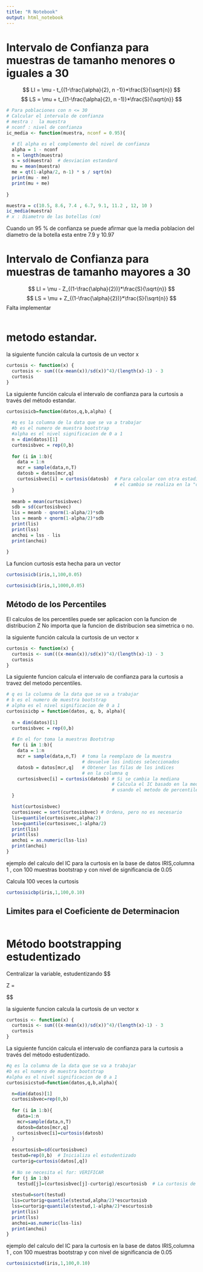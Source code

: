 ```yaml
---
title: "R Notebook"
output: html_notebook
---
```




# Intervalo de Confianza para muestras de tamanho menores o iguales a 30

$$
  LI = \mu - t_{(1-\frac{\alpha}{2}, n -1)}*\frac{S}{\sqrt{n}}
$$
$$
  LS = \mu + t_{(1-\frac{\alpha}{2}, n -1)}*\frac{S}{\sqrt{n}}
$$

```r

# Para poblaciones con n <= 30
# Calcular el intervalo de confianza
# mestra :  la muestra
# nconf : nivel de confianza
ic_media <- function(muestra, nconf = 0.95){

  # El alpha es el complemento del nivel de confianza
  alpha = 1 - nconf 
  n = length(muestra)
  s = sd(muestra)  # desviacion estandard
  mu = mean(muestra) 
  me = qt(1-alpha/2, n-1) * s / sqrt(n) 
  print(mu - me)
  print(mu + me)
  
}

```



```r
muestra = c(10.5, 8.6, 7.4 , 6.7, 9.1, 11.2 , 12, 10 )
ic_media(muestra)
# x : Diametro de las botellas (cm)
```

Cuando un 95 % de confianza se puede afirmar que la 
media poblacion del diametro de la botella esta entre  7.9  y 10.97


# Intervalo de Confianza para muestras de tamanho mayores a 30

$$
  LI = \mu - Z_{(1-\frac{\alpha}{2})}*\frac{S}{\sqrt{n}}
$$
$$
  LS = \mu + Z_{(1-\frac{\alpha}{2})}*\frac{S}{\sqrt{n}}
$$
Falta implementar
```r


```


# metodo estandar.

la siguiente función calcula la curtosis de un vector x


```r
curtosis <- function(x) {
  curtosis <- sum(((x-mean(x))/sd(x))^4)/(length(x)-1) - 3 
  curtosis 
}
```


La siguiente función calcula el intervalo de confianza para la curtosis a través del método estandar. 

```r

curtosisicb=function(datos,q,b,alpha) {
  
  #q es la columna de la data que se va a trabajar
  #b es el numero de muestra bootstrap 
  #alpha es el nivel significacion de 0 a 1
  n = dim(datos)[1]
  curtosisbvec = rep(0,b)
  
  for (i in 1:b){
    data = 1:n
    mcr = sample(data,n,T) 
    datosb = datos[mcr,q]
    curtosisbvec[i] = curtosis(datosb)  # Para calcular con otra estadistico 
                                        # el cambio se realiza en la "curtosis"
  }
  
  meanb = mean(curtosisbvec)
  sdb = sd(curtosisbvec)
  lis = meanb - qnorm(1-alpha/2)*sdb 
  lss = meanb + qnorm(1-alpha/2)*sdb 
  print(lis)
  print(lss)
  anchoi = lss - lis
  print(anchoi)
  
}

```

La funcion curtosis esta hecha para un vector

```r
curtosisicb(iris,1,100,0.05)
```

```r
curtosisicb(iris,1,1000,0.05)
```

## Método de los Percentiles

El calculos de los percentiles puede ser aplicacion con la funcion de distribucion Z
No importa que la funcion de distribucion sea simetrica o no.

la siguiente función calcula la curtosis de un vector x

```r
curtosis <- function(x) {
  curtosis <- sum(((x-mean(x))/sd(x))^4)/(length(x)-1) - 3 
  curtosis 
}
```

La siguiente funcion calcula el intervalo de confianza para
la curtosis a travez del metodo percentiles. 

```r

# q es la columna de la data que se va a trabajar
# b es el numero de muestra bootstrap 
# alpha es el nivel significacion de 0 a 1
curtosisicbp = function(datos, q, b, alpha){
  
  n = dim(datos)[1]
  curtosisbvec = rep(0,b)
  
  # En el for toma la muestras Bootstrap
  for (i in 1:b){
    data = 1:n
    mcr = sample(data,n,T)  # toma la reemplazo de la muestra
                            # devuelve los indices seleccionados
    datosb = datos[mcr,q]   # Obtener las filas de los indices  
                            # en la columna q
    curtosisbvec[i] = curtosis(datosb) # Si se cambia la mediana
                                       # Calcula el IC basado en la mediana 
                                       # usando el metodo de percentiles
  }

  hist(curtosisbvec)
  curtosisvec = sort(curtosisbvec) # Ordena, pero no es necesario
  lis=quantile(curtosisvec,alpha/2)
  lss=quantile(curtosisvec,1-alpha/2)
  print(lis)
  print(lss)
  anchoi = as.numeric(lss-lis)
  print(anchoi)
}

```

ejemplo del calculo del IC para la curtosis 
en la base de datos IRIS,columna 1 , 
con 100 muestras bootstrap y con nivel de significancia de 0.05

Calcula 100 veces la curtosis
```r
curtosisicbp(iris,1,100,0.10)
```

## Limites para el Coeficiente de Determinacion
```r



```


# Método bootstrapping estudentizado

Centralizar la variable, estudentizando
$$
   
   Z = \frac{x - \mu}{\sigma}
   
$$

la siguiente funcion calcula la curtosis de un vector x

```r
curtosis <- function(x) {
  curtosis <- sum(((x-mean(x))/sd(x))^4)/(length(x)-1) - 3 
  curtosis 
}

```


La siguiente función calcula el intervalo de confianza para
la curtosis a través del método estudentizado.
```r

#q es la columna de la data que se va a trabajar
#b es el numero de muestra bootstrap 
#alpha es el nivel significacion de 0 a 1
curtosisicstud=function(datos,q,b,alpha){

  n=dim(datos)[1]
  curtosisbvec=rep(0,b)
  
  for (i in 1:b){
    data=1:n
    mcr=sample(data,n,T) 
    datosb=datos[mcr,q]
    curtosisbvec[i]=curtosis(datosb)
  }
  
  escurtosisb=sd(curtosisbvec)
  testud=rep(0,b)  # Inicializa el estudentizado
  curtorig=curtosis(datos[,q])
  
  # No se necesita el for: VERIFICAR
  for (j in 1:b)
    testud[j]=(curtosisbvec[j]-curtorig)/escurtosisb  # La curtosis de los vectores
  
  stestud=sort(testud)
  lis=curtorig+quantile(stestud,alpha/2)*escurtosisb 
  lss=curtorig+quantile(stestud,1-alpha/2)*escurtosisb 
  print(lis)
  print(lss)
  anchoi=as.numeric(lss-lis)
  print(anchoi)
}

```





ejemplo del calculo del IC para la curtosis 
en la base de datos IRIS,columna 1 , 
con 100 muestras bootstrap y con nivel de significancia de 0.05
```r
curtosisicstud(iris,1,100,0.10)

```

